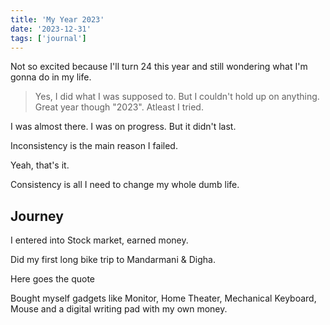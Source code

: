 ```yaml
---
title: 'My Year 2023'
date: '2023-12-31'
tags: ['journal']
---
```


Not so excited because I'll turn 24 this year and still wondering what I'm gonna do in my life.

> Yes, I did what I was supposed to. But I couldn't hold up on anything. Great year though "2023". Atleast I tried.

I was almost there. I was on progress. But it didn't last.

Inconsistency is the main reason I failed.

Yeah, that's it.

Consistency is all I need to change my whole dumb life.

## Journey

I entered into Stock market, earned money. 

Did my first long bike trip to Mandarmani & Digha.

Here goes the quote
<Quote quote="Time & Tides wait for none bro. That is what coming for."/>

Bought myself gadgets like Monitor, Home Theater, Mechanical Keyboard, Mouse and a digital writing pad with my own money.